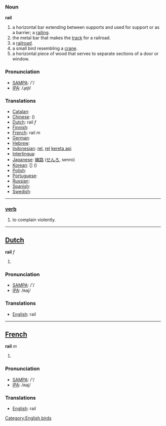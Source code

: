 === Noun ===

'''rail'''

#a horizontal bar extending between supports and used for support or as a barrier; a [[railing]].
#the metal bar that makes the [[track]] for a railroad.
#a [[railroad]].
#a small bird resembling a [[crane]].
#a horizontal piece of wood that serves to separate sections of a door or window.


===Pronunciation===
*[[w:SAMPA|SAMPA]]: /'/
*[[w:IPA|IPA]]: /ɻejɫ/

=== Translations ===

*[[Catalan]]: [[]] '' ''
*[[Chinese]]: [[]] ()
*[[Dutch]]: rail ''f''
*[[Finnish]]: [[]]
*[[French]]: rail ''m''
*[[German]]: [[]] '' ''
*[[Hebrew]]: [[]] '' ''
*[[Indonesian]]: [[rel]], [[rel]] [[kereta api]]
*[[Interlingua]]: [[]]
*[[Japanese]]: [[線路]] ([[せんろ]], senro)
*[[Korean]]: [[]] [] ()
*[[Polish]]: [[]]
*[[Portuguese]]: [[]] '' ''
*[[Russian]]: [[]]
*[[Spanish]]: [[]] '' ''
*[[Swedish]]: [[]] '' ''

----
===[[verb]]===
#to complain violently.


----

==[[Dutch]]==

'''rail''' ''f''

#


===Pronunciation===
*[[w:SAMPA|SAMPA]]: /'/
*[[w:IPA|IPA]]: /ʀaj/

=== Translations ===

*[[English]]: rail

----

==[[French]]==

'''rail''' ''m''

#

===Pronunciation===
*[[w:SAMPA|SAMPA]]: /'/
*[[w:IPA|IPA]]: /ʀaj/

=== Translations ===

*[[English]]: rail

[[Category:English birds]]